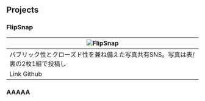 ## Projects

### FlipSnap
| ![FlipSnap](/FlipSnap.jpg)  |
| --- |
| パブリック性とクローズド性を兼ね備えた写真共有SNS。写真は表/裏の2枚1組で投稿し |
| Link Github |

### AAAAA
